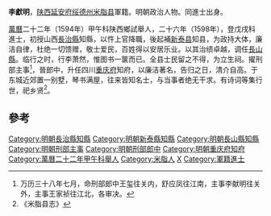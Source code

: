 '''李獻明'''，[[陕西|陕西]][[延安府|延安府]][[绥德州|绥德州]][[米脂县|米脂县]]軍籍。明朝政治人物。同進士出身。

[[萬曆|萬曆]]二十二年（1594年）甲午科陕西鄉試舉人，二十六年（1598年），登戊戌科進士，初授山西[[長治縣|長治縣]]知縣，以忤上官降職，後起補[[新泰县|新泰县]]知县，为政持大体，廉洁自律，杜绝一切馈赠，敬士爱民，百姓得以安居乐业。以其治绩卓越，调任[[長山縣|長山縣]]。临行之时，行李萧然，惟图书一箧而已。全县士民留之不得，为立生祠。擢刑部主事<ref>万历三十八年七月，命刑部郎中王玺往关内，舒应凤往江南，主事李献明往关外，主事王家祯往江北，各审决。</ref>，晉郎中，升任四川[[重庆府|重庆府]]知府，以廉洁著名，告归之日，清介自高。于东城近郊置一别墅，琴书满屋，往来皆知名士，与当事者绝无干求。有诗词等集行世，祀乡贤<ref>《米脂县志》</ref>。

==參考==
{{reflist}}
{{明朝官员小作品}}
{{萬曆二十六年戊戌科殿試金榜}}
{{DEFAULTSORT:Shen沈}}
[[Category:明朝長治縣知縣|Category:明朝長治縣知縣]]
[[Category:明朝新泰縣知縣|Category:明朝新泰縣知縣]]
[[Category:明朝長山縣知縣|Category:明朝長山縣知縣]]
[[Category:明朝刑部主事|Category:明朝刑部主事]]
[[Category:明朝刑部郎中|Category:明朝刑部郎中]]
[[Category:明朝重庆府知府|Category:明朝重庆府知府]]
[[Category:萬曆二十二年甲午科舉人|Category:萬曆二十二年甲午科舉人]]
[[Category:米脂人|Category:米脂人]]
[[Category:李姓|X]]
[[Category:軍籍進士|Category:軍籍進士]]
